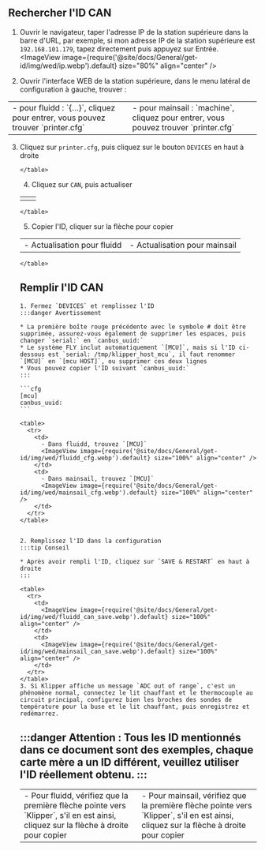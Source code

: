 ## Rechercher l'ID CAN
1. Ouvrir le navigateur, taper l'adresse IP de la station supérieure dans la barre d'URL, par exemple, si mon adresse IP de la station supérieure est `192.168.101.179`, tapez directement puis appuyez sur Entrée.
  <ImageView image={require('@site/docs/General/get-id/img/wed/ip.webp').default} size="80%" align="center" /> 

2. Ouvrir l'interface WEB de la station supérieure, dans le menu latéral de configuration à gauche, trouver :
  <table>
    <tr>
      <td>
        - pour fluidd : `{…}`, cliquez pour entrer, vous pouvez trouver `printer.cfg`
        <ImageView image={require('@site/docs/General/get-id/img/fluidd-cfg.webp').default} size="100%" align="center" />
      </td>
      <td>
        - pour mainsail : `machine`, cliquez pour entrer, vous pouvez trouver `printer.cfg`
        <ImageView image={require('@site/docs/General/get-id/img/mainsail-cfg.webp').default} size="100%" align="center" />
      </td>
    </tr>
  </table>

  3. Cliquez sur `printer.cfg`, puis cliquez sur le bouton `DEVICES` en haut à droite
    <table>
      <tr>
        <td>
          <ImageView image={require('@site/docs/General/get-id/img/wed/fluidd_devices.webp').default} size="100%" align="center" />
        </td>
        <td>
          <ImageView image={require('@site/docs/General/get-id/img/wed/mainsail_devices.webp').default} size="100%" align="center" />
        </td>
      </tr>
    </table>

  4. Cliquez sur `CAN`, puis actualiser
    <table>
      <tr>
        <td>
          - Actualisation pour fluidd
          <ImageView image={require('@site/docs/General/get-id/img/wed/fluidd_can.webp').default} size="100%" align="center" />
        </td>
        <td>
          - Actualisation pour mainsail
          <ImageView image={require('@site/docs/General/get-id/img/wed/mainsail_can.webp').default} size="100%" align="center" />
        </td>
      </tr>
    </table>

  5. Copier l'ID, cliquer sur la flèche pour copier
    <table>
      <tr>
        <td>
          - Pour fluidd, vérifiez que la première flèche pointe vers `Klipper`, s'il en est ainsi, cliquez sur la flèche à droite pour copier
          <ImageView image={require('@site/docs/General/get-id/img/wed/fluidd_canid.webp').default} size="100%" align="center" />
        </td>
        <td>
          - Pour mainsail, vérifiez que la première flèche pointe vers `Klipper`, s'il en est ainsi, cliquez sur la flèche à droite pour copier
          <ImageView image={require('@site/docs/General/get-id/img/wed/mainsail_canid.webp').default} size="100%" align="center" />
        </td>
      </tr>
    </table>

## Remplir l'ID CAN

    1. Fermez `DEVICES` et remplissez l'ID
    :::danger Avertissement

    * La première boîte rouge précédente avec le symbole # doit être supprimée, assurez-vous également de supprimer les espaces, puis changer `serial:` en `canbus_uuid:`
    * Le système FLY inclut automatiquement `[MCU]`, mais si l'ID ci-dessous est `serial: /tmp/klipper_host_mcu`, il faut renommer `[MCU]` en `[mcu HOST]`, ou supprimer ces deux lignes
    * Vous pouvez copier l'ID suivant `canbus_uuid:`
    :::

    ```cfg
    [mcu]
    canbus_uuid:
    ```

    <table>
      <tr>
        <td>
          - Dans fluidd, trouvez `[MCU]`
          <ImageView image={require('@site/docs/General/get-id/img/wed/fluidd_cfg.webp').default} size="100%" align="center" />
        </td>
        <td>
          - Dans mainsail, trouvez `[MCU]`
          <ImageView image={require('@site/docs/General/get-id/img/wed/mainsail_cfg.webp').default} size="100%" align="center" />
        </td>
      </tr>
    </table>


    2. Remplissez l'ID dans la configuration
    :::tip Conseil

    * Après avoir rempli l'ID, cliquez sur `SAVE & RESTART` en haut à droite
    :::

    <table>
      <tr>
        <td>
          <ImageView image={require('@site/docs/General/get-id/img/wed/fluidd_can_save.webp').default} size="100%" align="center" />
        </td>
        <td>
          <ImageView image={require('@site/docs/General/get-id/img/wed/mainsail_can_save.webp').default} size="100%" align="center" />
        </td>
      </tr>
    </table>
    3. Si Klipper affiche un message `ADC out of range`, c'est un phénomène normal, connectez le lit chauffant et le thermocouple au circuit principal, configurez bien les broches des sondes de température pour la buse et le lit chauffant, puis enregistrez et redémarrez.

:::danger
Attention : Tous les ID mentionnés dans ce document sont des exemples, chaque carte mère a un ID différent, veuillez utiliser l'ID réellement obtenu.
:::
---

